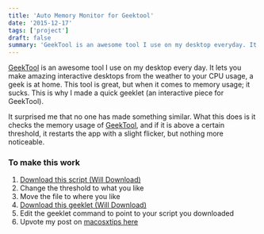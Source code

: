 ```yaml
---
title: 'Auto Memory Monitor for Geektool'
date: '2015-12-17'
tags: ['project']
draft: false
summary: 'GeekTool is an awesome tool I use on my desktop everyday. It lets you make amazing interactive desktops from the weather to your CPU usage, a geek is at home. This tool is great, but when it comes to'
---
```


[GeekTool](http://projects.tynsoe.org/en/geektool/) is an awesome tool I use on my desktop every day. It lets you make amazing interactive desktops from the weather to your CPU usage, a geek is at home. This tool is great, but when it comes to memory usage; it sucks. This is why I made a quick geeklet (an interactive piece for GeekTool).

It surprised me that no one has made something similar. What this does is it checks the memory usage of [GeekTool](http://projects.tynsoe.org/en/geektool/), and if it is above a certain threshold, it restarts the app with a slight flicker, but nothing more noticeable.

### To make this work

1. [Download this script (Will Download)](https://github.com/samschooler/GeekTools/blob/master/Scripts/GeekToolSelfMonitor.scpt?raw=true)
2. Change the threshold to what you like
3. Move the file to where you like
4. [Download this geeklet (Will Download)](https://github.com/samschooler/GeekTools/raw/master/Geeklets/Monitor.glet?download=true)
5. Edit the geeklet command to point to your script you downloaded
6. Upvote my post on [macosxtips here](http://www.macosxtips.co.uk/geeklets/system/auto-memory-monitor-for-geektool/)
